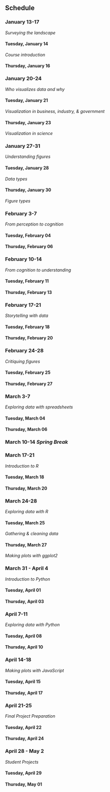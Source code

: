 ## Schedule

### January 13-17 {- #week-01}

*Surveying the landscape*

#### Tuesday, January 14 {-}

*Course introduction*

#### Thursday, January 16 {-}

### January 20-24 {- #week-02}

*Who visualizes data and why*

#### Tuesday, January 21 {-}

*Visualization in business, industry, & government*

#### Thursday, January 23 {-}

*Visualization in science*

### January 27-31 {- #week-03}

*Understanding figures*

#### Tuesday, January 28 {-}

*Data types*

#### Thursday, January 30 {-}

*Figure types*

### February 3-7 {- #week-04}

*From perception to cognition*

#### Tuesday, February 04 {-}

#### Thursday, February 06 {-}

### February 10-14 {- #week-05}

*From cognition to understanding*

#### Tuesday, February 11 {-}

#### Thursday, February 13 {-}

### February 17-21 {- #week-06}

*Storytelling with data*

#### Tuesday, February 18 {-}

#### Thursday, February 20 {-}

### February 24-28 {- #week-07}

*Critiquing figures*

#### Tuesday, February 25 {-}

#### Thursday, February 27 {-}

### March 3-7 {- #week-08}

*Exploring data with spreadsheets*

#### Tuesday, March 04 {-}



#### Thursday, March 06 {-}

### March 10-14 *Spring Break*

### March 17-21 {- #week-09}

*Introduction to R*

#### Tuesday, March 18 {-}



#### Thursday, March 20 {-}



### March 24-28 {- #week-10}

*Exploring data with R*

#### Tuesday, March 25 {-}

*Gathering & cleaning data*

#### Thursday, March 27 {-}

*Making plots with ggplot2*

### March 31 - April 4 {- #week-11}

*Introduction to Python*

#### Tuesday, April 01 {-}

#### Thursday, April 03 {-}

### April 7-11 {- #week-12}

*Exploring data with Python*

#### Tuesday, April 08 {-}

#### Thursday, April 10 {-}

### April 14-18 {- #week-13}

*Making plots with JavaScript*


#### Tuesday, April 15 {-}

#### Thursday, April 17 {-}

### April 21-25 {- #week-14}

*Final Project Preparation*

#### Tuesday, April 22 {-}

#### Thursday, April 24 {-}

### April 28 - May 2 {- #week-15}

*Student Projects*

#### Tuesday, April 29 {-}

#### Thursday, May 01 {-}
